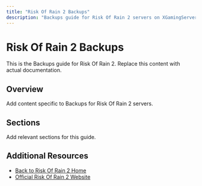 ```yaml
---
title: "Risk Of Rain 2 Backups"
description: "Backups guide for Risk Of Rain 2 servers on XGamingServer"
---
```


# Risk Of Rain 2 Backups

This is the Backups guide for Risk Of Rain 2. Replace this content with actual documentation.

## Overview

Add content specific to Backups for Risk Of Rain 2 servers.

## Sections

Add relevant sections for this guide.

## Additional Resources

- [Back to Risk Of Rain 2 Home](./index)
- [Official Risk Of Rain 2 Website](https://example.com)
